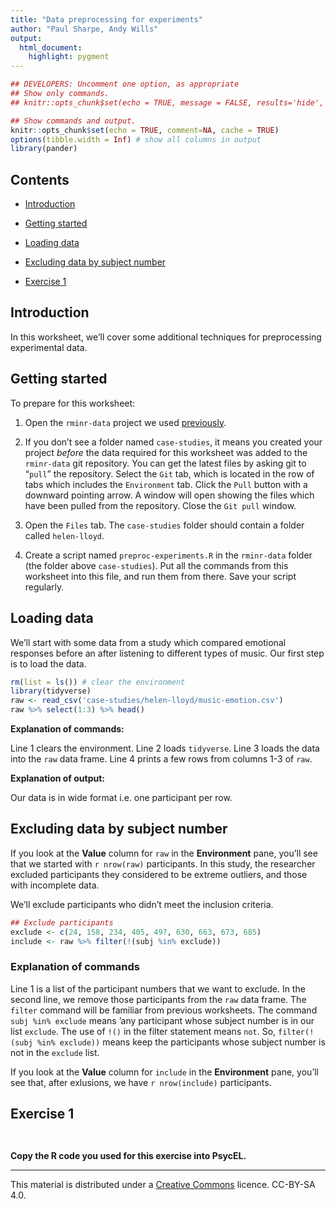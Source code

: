 ```yaml
---
title: "Data preprocessing for experiments"
author: "Paul Sharpe, Andy Wills"
output:
  html_document:
    highlight: pygment
---
```


```r
## DEVELOPERS: Uncomment one option, as appropriate
## Show only commands.
## knitr::opts_chunk$set(echo = TRUE, message = FALSE, results='hide', fig.keep = 'none', comment=NA)

## Show commands and output.
knitr::opts_chunk$set(echo = TRUE, comment=NA, cache = TRUE)
options(tibble.width = Inf) # show all columns in output
library(pander)
```

## Contents

- [Introduction](#intro)

- [Getting started](#start)

- [Loading data](#select)

- [Excluding data by subject number](#exclude)

- [Exercise 1](#ex1)

<a name="intro"></a>

## Introduction

In this worksheet, we'll cover some additional techniques for preprocessing experimental data.

<a name="start"></a>

## Getting started

To prepare for this worksheet:

1. Open the `rminr-data` project we used [previously](preproc.html#load).

1. If you don't see a folder named `case-studies`, it means you created your project _before_ the data required for this worksheet was added to the `rminr-data` git repository. You can get the latest files by asking git to "`pull`" the repository. Select the `Git` tab, which is located in the row of tabs which includes the `Environment` tab. Click the `Pull` button with a downward pointing arrow. A window will open showing the files which have been pulled from the repository. Close the `Git pull` window.

1. Open the `Files` tab. The `case-studies` folder should contain a folder called `helen-lloyd`.

1. Create a script named `preproc-experiments.R` in the `rminr-data` folder (the folder above `case-studies`). Put all the commands from this worksheet into this file, and run them from there. Save your script regularly.

<a name="select"></a>

## Loading data

We'll start with some data from a study which compared emotional responses before an after listening to different types of music. Our first step is to load the data.

```r
rm(list = ls()) # clear the environment
library(tidyverse)
raw <- read_csv('case-studies/helen-lloyd/music-emotion.csv')
raw %>% select(1:3) %>% head()
```

**Explanation of commands:**

Line 1 clears the environment. Line 2 loads `tidyverse`. Line 3 loads the data into the `raw` data frame. Line 4 prints a few rows from columns 1-3 of `raw`.

**Explanation of output:**

Our data is in wide format i.e. one participant per row.

<a name="exclude"></a>

## Excluding data by subject number

If you look at the **Value** column for `raw` in the **Environment** pane, you'll see that we started with `r nrow(raw)` participants. In this study, the researcher excluded participants they considered to be extreme outliers, and those with incomplete data.

We'll exclude participants who didn't meet the inclusion criteria.

```r
## Exclude participants
exclude <- c(24, 158, 234, 405, 497, 630, 663, 673, 685)
include <- raw %>% filter(!(subj %in% exclude))
```

### Explanation of commands

Line 1 is a list of the participant numbers that we want to exclude. In the second line, we remove those participants from the `raw` data frame. The `filter` command will be familiar from previous worksheets. The command `subj %in% exclude` means 'any participant whose subject number is in our list `exclude`. The use of `!()` in the filter statement means `not`. So, `filter(!(subj %in% exclude))` means keep the participants whose subject number is not in the `exclude` list.

If you look at the **Value** column for `include` in the **Environment** pane, you'll see that, after exlusions, we have `r nrow(include)` participants.

<a name="ex1"></a>

## Exercise 1

```r
```

```r
```

**Copy the R code you used for this exercise into PsycEL.**

___

This material is distributed under a [Creative Commons](https://creativecommons.org/) licence. CC-BY-SA 4.0. 

